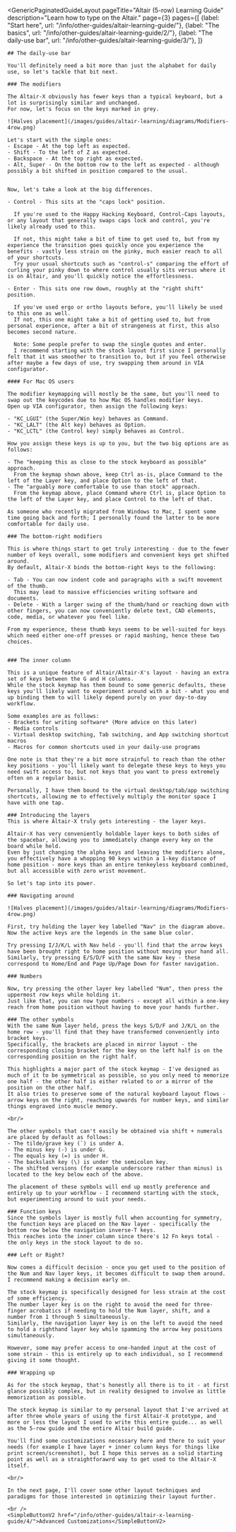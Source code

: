 ---
---


<GenericPaginatedGuideLayout 
	pageTitle="Altair (5-row) Learning Guide"
  description="Learn how to type on the Altair."
  page={3}
  pages={[
    {label: "Start here", url: "/info/other-guides/altair-learning-guide/"},
    {label: "The basics", url: "/info/other-guides/altair-learning-guide/2/"},
    {label: "The daily-use bar", url: "/info/other-guides/altair-learning-guide/3/"},
  ]}
>

  <AltMarkdownRenderer>

    ## The daily-use bar

    You'll definitely need a bit more than just the alphabet for daily use, so let's tackle that bit next.
      
    ### The modifiers 

    The Altair-X obviously has fewer keys than a typical keyboard, but a lot is surprisingly similar and unchanged.
    For now, let's focus on the keys marked in grey.

    ![Halves placement](/images/guides/altair-learning/diagrams/Modifiers-4row.png)

    Let's start with the simple ones:
    - Escape - At the top left as expected.
    - Shift - To the left of Z as expected.
    - Backspace - At the top right as expected.
    - Alt, Super - On the bottom row to the left as expected - although possibly a bit shifted in position compared to the usual.


    Now, let's take a look at the big differences.

    - Control - This sits at the "caps lock" position.  
        
      If you're used to the Happy Hacking Keyboard, Control-Caps layouts, or any layout that generally swaps caps lock and control, you're likely already used to this.  
        
      If not, this might take a bit of time to get used to, but from my experience the transition goes quickly once you experience the benefits - vastly less strain on the pinky, much easier reach to all of your shortcuts.  
      Try your usual shortcuts such as "control-s" comparing the effort of curling your pinky down to where control usually sits versus where it is on Altair, and you'll quickly notice the effortlessness.  
    
    - Enter - This sits one row down, roughly at the "right shift" position.  
        
      If you've used ergo or ortho layouts before, you'll likely be used to this one as well.  
      If not, this one might take a bit of getting used to, but from personal experience, after a bit of strangeness at first, this also becomes second nature.

      Note: Some people prefer to swap the single quotes and enter.  
      I recommend starting with the stock layout first since I personally felt that it was smoother to transition to, but if you feel otherwise after maybe a few days of use, try swapping them around in VIA configurator.

    #### For Mac OS users

    The modifier keymapping will mostly be the same, but you'll need to swap out the keycodes due to how Mac OS handles modifier keys.  
    Open up VIA configurator, then assign the following keys:  

    - "KC_LGUI" (the Super/Win key) behaves as Command.
    - "KC_LALT" (the Alt key) behaves as Option.
    - "KC_LCTL" (the Control key) simply behaves as Control.

    How you assign these keys is up to you, but the two big options are as follows:

    - The "keeping this as close to the stock keyboard as possible" approach.  
      From the keymap shown above, keep Ctrl as-is, place Command to the left of the Layer key, and place Option to the left of that.  
    - The "arguably more comfortable to use than stock" approach.  
      From the keymap above, place Command where Ctrl is, place Option to the left of the Layer key, and place Control to the left of that.  
    
    As someone who recently migrated from Windows to Mac, I spent some time going back and forth; I personally found the latter to be more comfortable for daily use.  

    ### The bottom-right modifiers

    This is where things start to get truly interesting - due to the fewer number of keys overall, some modifiers and convenient keys get shifted around.  
    By default, Altair-X binds the bottom-right keys to the following:

    - Tab - You can now indent code and paragraphs with a swift movement of the thumb.  
      This may lead to massive efficiencies writing software and documents.  
    - Delete - With a larger swing of the thumb/hand or reaching down with other fingers, you can now conveniently delete text, CAD elements, code, media, or whatever you feel like.  

    From my experience, these thumb keys seems to be well-suited for keys which need either one-off presses or rapid mashing, hence these two choices.


    ### The inner column

    This is a unique feature of Altair/Altair-X's layout - having an extra set of keys between the G and H columns.  
    While the stock keymap has them bound to some generic defaults, these keys you'll likely want to experiment around with a bit - what you end up binding them to will likely depend purely on your day-to-day workflow.
      
    Some examples are as follows:
    - Brackets for writing software* (More advice on this later)
    - Media controls
    - Virtual desktop switching, Tab switching, and App switching shortcut macros
    - Macros for common shortcuts used in your daily-use programs

    One note is that they're a bit more strainful to reach than the other key positions - you'll likely want to delegate these keys to keys you need swift access to, but not keys that you want to press extremely often on a regular basis.

    Personally, I have them bound to the virtual desktop/tab/app switching shortcuts, allowing me to effectively multiply the monitor space I have with one tap.

    ### Introducing the layers
    This is where Altair-X truly gets interesting - the layer keys.  
      
    Altair-X has very conveniently holdable layer keys to both sides of the spacebar, allowing you to immediately change every key on the board while held.  
    Even by just changing the alpha keys and leaving the modifiers alone, you effectively have a whopping 90 keys within a 1-key distance of home position - more keys than an entire tenkeyless keyboard combined, but all accessible with zero wrist movement.  

    So let's tap into its power.

    ### Navigating around

    ![Halves placement](/images/guides/altair-learning/diagrams/Modifiers-4row.png)

    First, try holding the layer key labelled "Nav" in the diagram above.  
    Now the active keys are the legends in the same blue color.  
      
    Try pressing I/J/K/L with Nav held - you'll find that the arrow keys have been brought right to home position without moving your hand all.  
    Similarly, try pressing E/S/D/F with the same Nav key - these correspond to Home/End and Page Up/Page Down for faster navigation.  

    ### Numbers

    Now, try pressing the other layer key labelled "Num", then press the uppermost row keys while holding it.  
    Just like that, you can now type numbers - except all within a one-key reach from home position without having to move your hands further.  

    ### The other symbols
    With the same Num layer held, press the keys S/D/F and J/K/L on the home row - you'll find that they have transformed conveniently into bracket keys.    
    Specifically, the brackets are placed in mirror layout - the corresponding closing bracket for the key on the left half is on the corresponding position on the right half.  
      
    This highlights a major part of the stock keymap - I've designed as much of it to be symmetrical as possible, so you only need to memorize one half - the other half is either related to or a mirror of the position on the other half.  
    It also tries to preserve some of the natural keyboard layout flows - arrow keys on the right, reaching upwards for number keys, and similar things engraved into muscle memory.  
    
    <br/>

    The other symbols that can't easily be obtained via shift + numerals are placed by default as follows:  
    - The tilde/grave key (`) is under A.
    - The minus key (-) is under G.
    - The equals key (=) is under H.
    - The backslash key (\) is under the semicolon key.
    - The shifted versions (for example underscore rather than minus) is located to the key below each of the above.

    The placement of these symbols will end up mostly preference and entirely up to your workflow - I recommend starting with the stock, but experimenting around to suit your needs.  

    ### Function keys
    Since the symbols layer is mostly full when accounting for symmetry, the function keys are placed on the Nav layer - specifically the bottom row below the navigation inverse-T keys.  
    This reaches into the inner column since there's 12 Fn keys total - the only keys in the stock layout to do so.  

    ### Left or Right?

    Now comes a difficult decision - once you get used to the position of the Num and Nav layer keys, it becomes difficult to swap them around.  
    I recommend making a decision early on.  

    The stock keymap is specifically designed for less strain at the cost of some efficiency.  
    The number layer key is on the right to avoid the need for three-finger acrobatics if needing to hold the Num layer, shift, and a number from 1 through 5 simultaneously.  
    Similarly, the navigation layer key is on the left to avoid the need to hold a righthand layer key while spamming the arrow key positions simultaneously.  
      
    However, some may prefer access to one-handed input at the cost of some strain - this is entirely up to each individual, so I recommend giving it some thought.  

    ### Wrapping up

    As for the stock keymap, that's honestly all there is to it - at first glance possibly complex, but in reality designed to involve as little memorization as possible.  
      
    The stock keymap is similar to my personal layout that I've arrived at after three whole years of using the first Altair-X prototype, and more or less the layout I used to write this entire guide... as well as the 5-row guide and the entire Altair build guide.  
      
    You'll find some customizations necessary here and there to suit your needs (for example I have layer + inner column keys for things like print screen/screenshot), but I hope this serves as a solid starting point as well as a straightforawrd way to get used to the Altair-X itself.  

    <br/>

    In the next page, I'll cover some other layout techniques and paradigms for those interested in optimizing their layout further.  

    <br />
    <SimpleButtonV2 href="/info/other-guides/altair-x-learning-guide/4/">Advanced Customizations</SimpleButtonV2>
    
    
  </AltMarkdownRenderer>
			
</GenericPaginatedGuideLayout>


